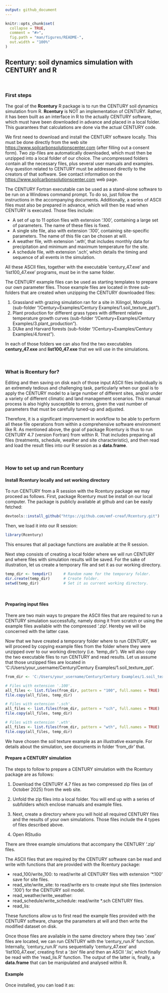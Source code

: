 ```yaml
---
output: github_document
---
```


<!-- README.md is generated from README.Rmd. Please edit that file -->

```r
knitr::opts_chunk$set(
  collapse = TRUE,
  comment = "#>",
  fig.path = "man/figures/README-",
  out.width = "100%"
)
```

## Rcentury: soil dynamics simulation with CENTURY and R

<!-- badges: start -->

<!-- badges: end -->

<br>

### First steps

The goal of the **Rcentury** R package is to run the CENTURY soil dynamics simulation from R. **Rcentury** is NOT an implementation of CENTURY. Rather, it has been built as an interface in R to the actually CENTURY software, which must have been downloaded in advance and placed in a local folder. This guarantees that calculations are done via the actual CENTURY code.

We first need to download and install the CENTURY software locally. This must be done directly from the web site <https://www.soilcarbonsolutionscenter.com> (after filling out a consent form). Two zip-files are automatically downloaded, which must then be unzipped into a local folder of our choice. The uncompressed folders contain all the necessary files, plus several user manuals and examples. Any question related to CENTURY must be addressed directly to the creators of that software. See contact information on the <https://www.soilcarbonsolutionscenter.com> web page.

The CENTURY Fortran executable can be used as a stand-alone software to be run on a Windows command prompt. To do so, just follow the instructions in the accompanying documents. Additionally, a series of ASCII files must also be prepared in advance, which will then be read when CENTURY is executed. Those files include:

-   A set of up to 11 option files with extension '.100', containing a large set of parameters. The name of these files is fixed.
-   A single site file, also with extension '.100', containing site-specific parameters. The name of this file can be chosen at will.
-   A weather file, with extension '.wth', that includes monthly data for precipitation and minimum and maximum temperature for the site.
-   A schedule file, with extension '.sch', which details the timing and sequence of all events in the simulation.

All these ASCII files, together with the executable 'century_47.exe' and 'list100_47.exe' programs, must be in the same folder.

The CENTURY example files can be used as starting templates to prepare our own parameter files. Those example files are located in three sub-folders that are created when unzipping the CENTURY downloaded files:

1.  Grassland with grazing simulation ran for a site in Xilingol, Mongolia (sub-folder "/Century+Examples/Century Examples/1.soil_texture_ppt").
2.  Plant production for different grass types with different relative temperature growth curves (sub-folder "/Century+Examples/Century Examples/3.plant_production").
3.  DUke and Harvard forests (sub-folder "/Century+Examples/Century Examples/4.forest").

In each of those folders we can also find the two executables **century_47.exe** and **list100_47.exe** that we will use in the simulations.

<br>

### What is Rcentury for?

Editing and then saving on disk each of those input ASCII files individually is an extremely tedious and challenging task, particularly when our goal is to apply the CENTURY model to a large number of different sites, and/or under a variety of different climatic and land management scenarios. This manual process is also highly susceptible to errors, given the vast number of parameters that must be carefully tuned-up and adjusted.

Therefore, it is a significant improvement in workflow to be able to perform all these file operations from within a comprehensive software environment like R. As mentioned above, the goal of package Rcentury is thus to run CENTURY 4.7 (version Fortran) from within R. That includes preparing all files (treatments, schedule, weather and site characteristic), and then read and load the result files into our R session as a **data.frame**.

<br>

### How to set up and run Rcentury

#### Install Rcentury locally and set working directory

To run CENTURY from a R session with the Rcentury package we may proceed as follows. First, package Rcentury must be install on our local computer. The package is publicly available at github and can be easily fetched:

```r
devtools::install_github("https://github.com/emf-creaf/Rcentury.git")
```

Then, we load it into our R session:

```r
library(Rcentury)
```

This ensures that all package functions are available at the R session.

Next step consists of creating a local folder where we will run CENTURY and where files with simulation results will be saved. For the sake of illustration, let us create a temporary file and set it as our working directory.


```r
temp_dir <- tempdir()     # Random name for the temporary folder.
dir.create(temp_dir)      # Create folder.
setwd(temp_dir)           # Set it as current working directory.
```

<br>

#### Preparing input files

There are two main ways to prepare the ASCII files that are required to run a CENTURY simulation successfully, namely doing it from scratch or using the example files available with the compressed '.zip'. Hereby we will be concerned with the latter case.

Now that we have created a temporary folder where to run CENTURY, we will proceed by copying example files from the folder where they were unzipped over to our working directory (i.e. 'temp_dir'). We will also copy the two executable files to run CENTURY and read results. Let us assume that those unzipped files are located in 'C:/Users/your_username/Century/Century Examples/1.soil_texture_ppt'.

```r
from_dir <- 'C:/Users/your_username/Century/Century Examples/1.soil_texture_ppt'

# Files with extension '.100'.
all_files <- list.files(from_dir, pattern = "100", full.names = TRUE)
file.copy(all_files, temp_dir)

# Files with extension '.sch'.
all_files <- list.files(from_dir, pattern = "sch", full.names = TRUE)
file.copy(all_files, temp_dir)

# Files with extension '.wth'.
all_files <- list.files(from_dir, pattern = "wth", full.names = TRUE)
file.copy(all_files, temp_dir)
```

We have chosen the soil texture example as an illustrative example. For details about the simulation, see documents in folder 'from_dir' that.


#### Prepare a CENTURY simulation

The steps to follow to prepare a CENTURY simulation with the Rcentury package are as follows:

1.  Download the CENTURY 4.7 files as two compressed zip files (as of October 2025) from the web site.

2.  Unfold the zip files into a local folder. You will end up with a series of subfolders which enclose manuals and example files.

3.  Next, create a directory where you will hold all required CENTURY files and the results of your own simulations. Those files include the 4 types of files described above.

4.  Open RStudio

There are three example simulations that accompany the CENTURY '.zip' files.

The ASCII files that are required by the CENTURY software can be read and write with functions that are provided with the Rcentury package:

-   read_100/write_100: to read/write all CENTURY files with extension '\*.100' save for site files.
-   read_site/write_site: to read/write ers to create input site files (extension '.100') for the CENTURY soil model.
-   read_weather/write_weather:
-   read_schedule/write_schedule: read/write \*.sch CENTURY files.
-   read_lis:

These functions allow us to first read the example files provided with the CENTURY software, change the parameters at will and then write the modified dataset on disk.

Once those files are available in the same directory where they two '.exe' files are located, we can run CENTURY with the 'century_run.R' function. Internally, 'century_run.R' runs sequentially 'century_47.exe' and 'list100_47.exe', creating first a '.bin' file and then an ASCII '.lis', which finally be read with the 'read_lis.R' function. The output of the latter is, finally, a **data.frame** that can be manipulated and analysed within R.

#### Example

Once installed, you can load it as:
